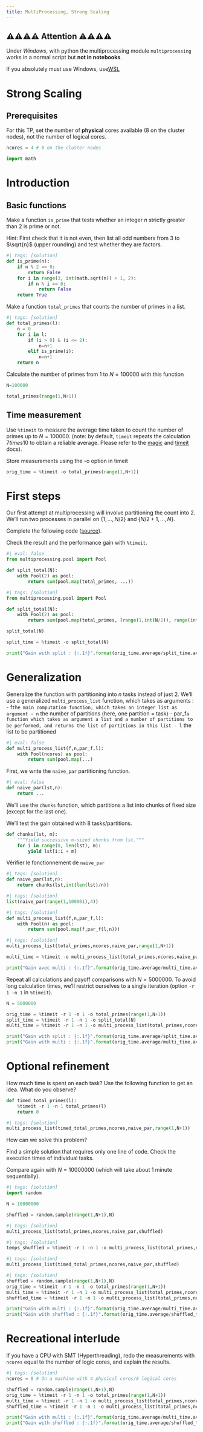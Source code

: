 ```yaml
---
title: MultiProcessing, Strong Scaling
---
```


## ⚠️⚠️⚠️⚠️ Attention ⚠️⚠️⚠️⚠️
 Under _Windows_, with python the multiprocessing module `multiprocessing` works in a normal script but **not in notebooks**.
 
If you absolutely must use Windows, use[WSL](https://docs.microsoft.com/fr-fr/windows/wsl/)

# Strong Scaling

## Prerequisites

For this TP, set the number of **physical** cores available (8 on the cluster nodes), not the number of logical cores.

```python
ncores = 4 # 8 on the cluster nodes
```

```python
import math
```

# Introduction

## Basic functions

Make a function `is_prime` that tests whether an integer $n$ strictly greater than 2 is prime or not.

Hint: First check that it is not even, then list all odd numbers from 3 to $\sqrt{n}$ (upper rounding) and test whether they are factors.

```python
#| tags: [solution]
def is_prime(n):
    if n % 2 == 0:
        return False
    for i in range(3, int(math.sqrt(n)) + 1, 2):
        if n % i == 0:
            return False
    return True
```

Make a function `total_primes` that counts the number of primes in a list.

```python
#| tags: [solution]
def total_primes(l):
    n = 0
    for i in l:
        if (i > 0) & (i <= 2):
            n=n+1
        elif is_prime(i):
            n=n+1                
    return n
```

Calculate the number of primes from 1 to $N=100 000$ with this function

```python
N=100000
```

```python
total_primes(range(1,N+1))
```

## Time measurement

Use `%timeit` to measure the average time taken to count the number of primes up to $N=100000$.
(note: by default, `timeit` repeats the calculation $7times{}10$ to obtain a reliable average. Please refer to the [magic](https://ipython.readthedocs.io/en/stable/interactive/magics.html) and [timeit](https://docs.python.org/3.9/library/timeit.html) docs).

Store measurements using the -o option in timeit

```python
orig_time = %timeit -o total_primes(range(1,N+1))
```

# First steps

Our first attempt at multiprocessing will involve partitioning the count into 2. We'll run two processes in parallel on $\{1,...,N/2\}$ and $\{N/2+1,...,N\}$.

Complete the following code ([source](https://notebook.community/izapolsk/integration_tests/notebooks/MultiProcessing)).

Check the result and the performance gain with `%timeit`.

```python
#| eval: false
from multiprocessing.pool import Pool

def split_total(N):
    with Pool(2) as pool:
        return sum(pool.map(total_primes, ...))
```

```python
#| tags: [solution]
from multiprocessing.pool import Pool

def split_total(N):
    with Pool(2) as pool:
        return sum(pool.map(total_primes, [range(1,int(N/2)), range(int(N/2)+1,N+1)]))
```

```python
split_total(N)
```

```python
split_time = %timeit -o split_total(N)
```

```python
print("Gain with split : {:.1f}".format(orig_time.average/split_time.average))
```

# Generalization

Generalize the function with partitioning into *n* tasks instead of just 2. We'll use a generalized `multi_process_list` function, which takes as arguments :
- f` the main computation function, which takes an integer list as argument
- n` the number of partitions (here, one partition = task)
- par_f` a function which takes as argument a list and a number of partitions to be performed, and returns the list of partitions in this list
- l` the list to be partitioned

```python
#| eval: false
def multi_process_list(f,n,par_f,l):
    with Pool(ncores) as pool:
        return sum(pool.map(...)
```

First, we write the `naive_par` partitioning function.

```python
#| eval: false
def naive_par(lst,n):
    return ...
```

We'll use the `chunks` function, which partitions a list into chunks of fixed size (except for the last one).

We'll test the gain obtained with 8 tasks/partitions.

```python
def chunks(lst, m):
    """Yield successive m-sized chunks from lst."""
    for i in range(0, len(lst), m):
        yield lst[i:i + m]
```

Vérifier le fonctionnement de `naive_par`

```python
#| tags: [solution]
def naive_par(lst,n):
    return chunks(lst,int(len(lst)/n))
```

```python
#| tags: [solution]
list(naive_par(range(1,100001),4))
```

```python
#| tags: [solution]
def multi_process_list(f,n,par_f,l):
    with Pool(n) as pool:
        return sum(pool.map(f,par_f(l,n)))
```

```python
#| tags: [solution]
multi_process_list(total_primes,ncores,naive_par,range(1,N+1))
```

```python
multi_time = %timeit -o multi_process_list(total_primes,ncores,naive_par,range(1,N+1))
```

```python
print("Gain avec multi : {:.1f}".format(orig_time.average/multi_time.average))
```

Repeat all calculations and payoff comparisons with $N=5000000$. To avoid long calculation times, we'll restrict ourselves to a single iteration (option `-r 1 -n 1` in `%timeit`).

```python
N = 5000000
```

```python
orig_time = %timeit -r 1 -n 1 -o total_primes(range(1,N+1))
split_time = %timeit -r 1 -n 1 -o split_total(N)
multi_time = %timeit -r 1 -n 1 -o multi_process_list(total_primes,ncores,naive_par,range(1,N+1))

print("Gain with split : {:.1f}".format(orig_time.average/split_time.average))
print("Gain with multi : {:.1f}".format(orig_time.average/multi_time.average))
```

# Optional refinement


How much time is spent on each task? Use the following function to get an idea. What do you observe?

```python
def timed_total_primes(l):
    %timeit -r 1 -n 1 total_primes(l)
    return 0
```

```python
#| tags: [solution]
multi_process_list(timed_total_primes,ncores,naive_par,range(1,N+1))
```

How can we solve this problem?

Find a simple solution that requires only one line of code. Check the execution times of individual tasks.

Compare again with $N = 10000000$ (which will take about 1 minute sequentially).

```python
#| tags: [solution]
import random

N = 10000000

shuffled = random.sample(range(1,N+1),N)
```

```python
#| tags: [solution]
multi_process_list(total_primes,ncores,naive_par,shuffled)
```

```python
#| tags: [solution]
temps_shuffled = %timeit -r 1 -n 1 -o multi_process_list(total_primes,ncores,naive_par,shuffled)
```

```python
#| tags: [solution]
multi_process_list(timed_total_primes,ncores,naive_par,shuffled)
```

```python
#| tags: [solution]
shuffled = random.sample(range(1,N+1),N)
orig_time = %timeit -r 1 -n 1 -o total_primes(range(1,N+1))
multi_time = %timeit -r 1 -n 1 -o multi_process_list(total_primes,ncores,naive_par,range(1,N+1))
shuffled_time = %timeit -r 1 -n 1 -o multi_process_list(total_primes,ncores,naive_par,shuffled)

print("Gain with multi : {:.1f}".format(orig_time.average/multi_time.average))
print("Gain with shuffled : {:.1f}".format(orig_time.average/shuffled_time.average))
```

# Recreational interlude

If you have a CPU with SMT (Hyperthreading), redo the measurements with `ncores` equal to the number of logic cores, and explain the results.

```python
#| tags: [solution]
ncores = 8 # On a machine with 4 physical cores/8 logical cores

shuffled = random.sample(range(1,N+1),N)
orig_time = %timeit -r 1 -n 1 -o total_primes(range(1,N+1))
multi_time = %timeit -r 1 -n 1 -o multi_process_list(total_primes,ncores,naive_par,range(1,N+1))
shuffled_time = %timeit -r 1 -n 1 -o multi_process_list(total_primes,ncores,naive_par,shuffled)

print("Gain with multi : {:.1f}".format(orig_time.average/multi_time.average))
print("Gain with shuffled : {:.1f}".format(orig_time.average/shuffled_time.average))
```


